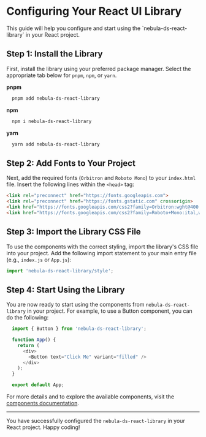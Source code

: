 

<Meta title="Getting started"/>

# Configuring Your React UI Library

<p>This guide will help you configure and start using the `nebula-ds-react-library` in your React project.</p>

## Step 1: Install the Library

First, install the library using your preferred package manager. Select the appropriate tab below for `pnpm`, `npm`, or `yarn`.

**pnpm**
````bash
  pnpm add nebula-ds-react-library
````

**npm**
````bash
  npm i nebula-ds-react-library
````

**yarn**
````bash
  yarn add nebula-ds-react-library
````
## Step 2: Add Fonts to Your Project

Next, add the required fonts (`Orbitron` and `Roboto Mono`) to your `index.html` file. Insert the following lines within the `<head>` tag:

````html
<link rel="preconnect" href="https://fonts.googleapis.com">
<link rel="preconnect" href="https://fonts.gstatic.com" crossorigin>
<link href="https://fonts.googleapis.com/css2?family=Orbitron:wght@400..900&display=swap" rel="stylesheet">
<link href="https://fonts.googleapis.com/css2?family=Roboto+Mono:ital,wght@0,100..700;1,100..700&display=swap" rel="stylesheet">
````

## Step 3: Import the Library CSS File

To use the components with the correct styling, import the library's CSS file into your project. Add the following import statement to your main entry file (e.g., `index.js` or `App.js`):

````javascript
import 'nebula-ds-react-library/style';
````

## Step 4: Start Using the Library

You are now ready to start using the components from `nebula-ds-react-library` in your project. For example, to use a Button component, you can do the following:

````javascript
  import { Button } from 'nebula-ds-react-library';

  function App() {
    return (
      <div>
        <Button text="Click Me" variant="filled" />
      </div>
    );
  }

  export default App;
````

For more details and to explore the available components, visit the [components documentation](?path=/docs/components-button--docs).

---

You have successfully configured the `nebula-ds-react-library` in your React project. Happy coding!
